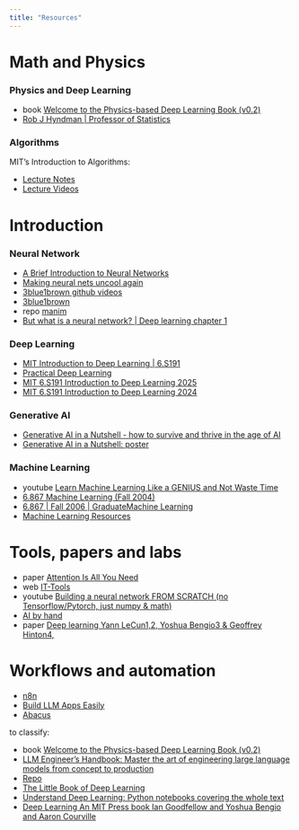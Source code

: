 ```yaml
---
title: "Resources"
---
```


# Math and Physics

### Physics and Deep Learning

- <span class="chip chip-primary">book</span> [Welcome to the Physics-based Deep Learning Book (v0.2)](http://physicsbaseddeeplearning.org/intro.html){.external target='_blank'}
- [Rob J Hyndman | Professor of Statistics](https://robjhyndman.com/){.external target='_blank'}

### Algorithms

MIT's Introduction to Algorithms:

- [Lecture Notes](https://ocw.mit.edu/courses/6-006-introduction-to-algorithms-spring-2020/pages/lecture-notes/ ){.external target='_blank'}
- [Lecture Videos](http://www.youtube.com/playlist?list=PLUl4u3cNGP63EdVPNLG3ToM6LaEUuStEY){.external target='_blank'}

# Introduction

### Neural Network

- [A Brief Introduction to Neural Networks](https://dkriesel.com/en/science/neural_networks#dokuwiki__top){.external target='_blank'}
- [Making neural nets uncool again](https://www.fast.ai/){.external target='_blank'}
- [3blue1brown github videos](https://github.com/3b1b/videos/?tab=readme-ov-file){.external target='_blank'}
- [3blue1brown](https://www.3blue1brown.com/){.external target='_blank'}
- <span class="chip">repo</span> [manim](https://github.com/3b1b/manim){.external target='_blank'}
- [But what is a neural network? | Deep learning chapter 1](https://youtu.be/aircAruvnKk?feature=shared){.external target='_blank'}

### Deep Learning

- [MIT Introduction to Deep Learning | 6.S191](https://youtu.be/ErnWZxJovaM?feature=shared){.external target='_blank'}
- [Practical Deep Learning](https://course.fast.ai/){.external target='_blank'}
- [MIT 6.S191 Introduction to Deep Learning 2025](https://introtodeeplearning.com/){.external target='_blank'}
- [MIT 6.S191 Introduction to Deep Learning 2024](https://introtodeeplearning.com/2024/index.html){.external target='_blank'}

### Generative AI

- [Generative AI in a Nutshell - how to survive and thrive in the age of AI](https://youtu.be/2IK3DFHRFfw?feature=shared){.external target='_blank'}
- [Generative AI in a Nutshell: poster](https://blog.crisp.se/wp-content/uploads/2024/01/generative-AI-in-a-nutshell.png){.external target='_blank'}


### Machine Learning

- <span class="chip chip-danger">youtube</span> [Learn Machine Learning Like a GENIUS and Not Waste Time](https://youtu.be/qNxrPri1V0I?feature=shared){.external target='_blank'}
- [6.867 Machine Learning (Fall 2004)](http://www.ai.mit.edu/courses/6.867-f04/){.external target='_blank'}
- [6.867 | Fall 2006 | GraduateMachine Learning](https://ocw.mit.edu/courses/6-867-machine-learning-fall-2006/){.external target='_blank'}
- [Machine Learning Resources](https://ml-resources.vercel.app/){.external target='_blank'}


# Tools, papers and labs

- <span class="chip chip-warning">paper</span> [Attention Is All You Need](https://proceedings.neurips.cc/paper_files/paper/2017/file/3f5ee243547dee91fbd053c1c4a845aa-Paper.pdf){.external target='_blank'}
- <span class="chip chip-success">web</span> [IT-Tools](https://it-tools.tech/){.external target='_blank'}
- <span class="chip chip-danger">youtube</span> [Building a neural network FROM SCRATCH (no Tensorflow/Pytorch, just numpy & math)](https://youtu.be/w8yWXqWQYmU?feature=shared){.external target='_blank'}
- [AI by hand](https://aibyhand.substack.com/){.external target='_blank'}
- <span class="chip chip-warning">paper</span> [Deep learning Yann LeCun1,2, Yoshua Bengio3 & Geoffrey Hinton4,](https://www.cs.toronto.edu/~hinton/absps/NatureDeepReview.pdf?utm_source=perplexity){.external target='_blank'}

# Workflows and automation

- [n8n](https://n8n.io/){.external target='_blank'}
- [Build LLM Apps Easily](https://flowiseai.com/){.external target='_blank'}
- [Abacus](https://abacus.ai/chatllm){.external target='_blank'}


to classify:


- <span class="chip chip-primary">book</span> [Welcome to the Physics-based Deep Learning Book (v0.2)](http://physicsbaseddeeplearning.org/intro.html){.external target='_blank'}
- [LLM Engineer's Handbook: Master the art of engineering large language models from concept to production ](https://www.packtpub.com/en-us/product/llm-engineers-handbook-9781836200062?srsltid=AfmBOorsghxj1A2sZIK6UQc4ZwnKaaQ2vD5_mKI-ke1-LL-N984ALpOt){.external target='_blank'}
- [Repo](https://github.com/SylphAI-Inc/LLM-engineer-handbook){.external target='_blank'}
- [The Little Book of Deep Learning](https://fleuret.org/francois/lbdl.html){.external target='_blank'}
- [Understand Deep Learning: Python notebooks covering the whole text](https://udlbook.github.io/udlbook/){.external target='_blank'}
- [Deep Learning An MIT Press book Ian Goodfellow and Yoshua Bengio and Aaron Courville](https://www.deeplearningbook.org/){.external target='_blank'}


